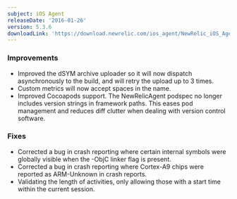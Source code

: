 ```yaml
---
subject: iOS Agent
releaseDate: '2016-01-26'
version: 5.3.6
downloadLink: 'https://download.newrelic.com/ios_agent/NewRelic_iOS_Agent_5.3.6.zip'
---
```


### Improvements

* Improved the dSYM archive uploader so it will now dispatch asynchronously to the build, and will retry the upload up to 3 times.
* Custom metrics will now accept spaces in the name.
* Improved Cocoapods support. The NewRelicAgent podspec no longer includes version strings in framework paths. This eases pod management and reduces diff clutter when dealing with version control software.

### Fixes

* Corrected a bug in crash reporting where certain internal symbols were globally visible when the -ObjC linker flag is present.
* Corrected a bug in crash reporting where Cortex-A9 chips were reported as ARM-Unknown in crash reports.
* Validating the length of activities, only allowing those with a start time within the current session.
